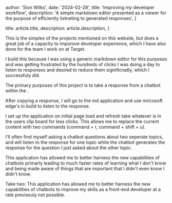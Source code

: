 


  author: 'Sion Wilks',
  date: '2024-02-28',
  title: 'Improving my developer workflow',
  description:
    'A simple markdown editor presented as a viewer for the purpose of efficiently listneting to generated responses',
}

  title: article.title,
  description: article.description,
}




This is the simples of the projects mentioned on this website, but does a great job of a capacity to imporove developer experience, 
which I have also done for the team I work on at Target.

I build this because I was using a generic markdown editor for this purposes and was getting frustrated
by the hundreds of clicks I was doing a day to listen to responses and desired to reduce them significnatly,
 which I successfuly did.

The primary purposes of this project is to take a response from a chatbot within the <ExternalLink href="https://www.cursor.com/" content="cursor IDE" />.
<VideoPlayer videoKey="mdDemo" large/>


After copying a response, I will go to the md application and use mircosoft edge's in build <ExternalLink href="https://www.microsoft.com/en-us/edge/features/read-aloud?form=MA13FJ" content="read aloud feature" />
to listen to the response.

I set up the application on initial page load and refresh take whatever is in the users clip board for less clicks.
This allows me to replace the current content with two commands (command + r, command + shift + u).

<VideoPlayer videoKey="mdDemo2" large/>

I'll often find myself asking a chatbot questions about two seperate topics,
and will listen to the response for one topic while the chatbot generates the response
for the question I just asked about the other topic.

This application has allowed me to better harness the new capabilities of chatbots
primarly leading to much faster rates of learning what I don't know and being made aware
of things that are important that I didn't even know I didn't know.

Take two: 
This application has allowed me to better harness the new capabilities of chatbots
to improve my skills as a front-end developer at a rate previsouly not possible.